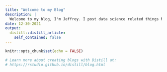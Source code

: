 ```yaml
---
title: "Welcome to my Blog"
description: |
  Welcome to my blog, I'm Jeffrey. I post data science related things here.
date: 12-30-2021
output:
  distill::distill_article:
    self_contained: false
---
```


```r
knitr::opts_chunk$set(echo = FALSE)

# Learn more about creating blogs with Distill at:
# https://rstudio.github.io/distill/blog.html

```



